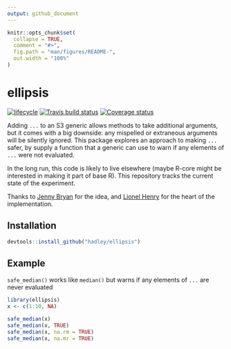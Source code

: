 ```yaml
---
output: github_document
---
```


<!-- README.md is generated from README.Rmd. Please edit that file -->

```r
knitr::opts_chunk$set(
  collapse = TRUE,
  comment = "#>",
  fig.path = "man/figures/README-",
  out.width = "100%"
)
```
# ellipsis

[![lifecycle](https://img.shields.io/badge/lifecycle-experimental-orange.svg)](https://www.tidyverse.org/lifecycle/#experimental)
[![Travis build status](https://travis-ci.org/hadley/ellipsis.svg?branch=master)](https://travis-ci.org/hadley/ellipsis)
[![Coverage status](https://codecov.io/gh/hadley/ellipsis/branch/master/graph/badge.svg)](https://codecov.io/github/hadley/ellipsis?branch=master)

Adding `...` to an S3 generic allows methods to take additional arguments, but it comes with a big downside: any mispelled or extraneous arguments will be silently ignored. This package explores an approach to making `...` safer, by supply a function that a generic can use to warn if any elements of `...` were not evaluated.

In the long run, this code is likely to live elsewhere (maybe R-core might be interested in making it part of base R). This repository tracks the current state of the experiment.

Thanks to [Jenny Bryan](http://github.com/jennybc) for the idea, and [Lionel Henry](http://github.com/lionel-) for the heart of the implementation.

## Installation

``` r
devtools::install_github("hadley/ellipsis")
```

## Example

`safe_median()` works like `median()` but warns if any elements of `...` are never evaluated

```r
library(ellipsis)
x <- c(1:10, NA)

safe_median(x)
safe_median(x, TRUE)
safe_median(x, na.rm = TRUE)
safe_median(x, na.mr = TRUE)
```
